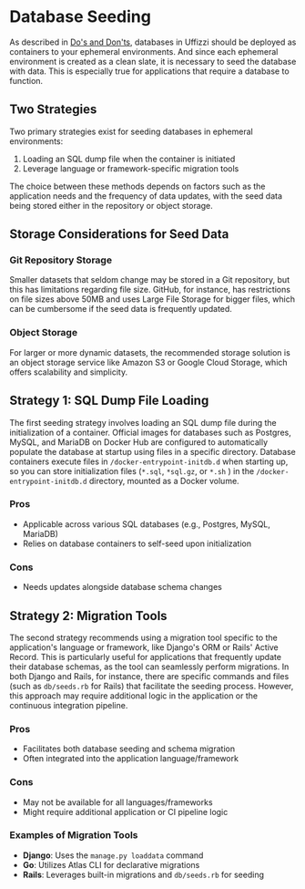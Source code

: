 
# Database Seeding  

As described in [Do's and Don'ts](/handbook/dos-and-donts), databases in Uffizzi should be deployed as containers to your ephemeral environments. And since each ephemeral environment is created as a clean slate, it is necessary to seed the database with data. This is especially true for applications that require a database to function.  

## Two Strategies  

Two primary strategies exist for seeding databases in ephemeral environments: 
1. Loading an SQL dump file when the container is initiated   
2. Leverage language or framework-specific migration tools  

The choice between these methods depends on factors such as the application needs and the frequency of data updates, with the seed data being stored either in the repository or object storage.

## Storage Considerations for Seed Data  

### Git Repository Storage
Smaller datasets that seldom change may be stored in a Git repository, but this has limitations regarding file size. GitHub, for instance, has restrictions on file sizes above 50MB and uses Large File Storage for bigger files, which can be cumbersome if the seed data is frequently updated.

### Object Storage

For larger or more dynamic datasets, the recommended storage solution is an object storage service like Amazon S3 or Google Cloud Storage, which offers scalability and simplicity.  

## Strategy 1: SQL Dump File Loading

The first seeding strategy involves loading an SQL dump file during the initialization of a container. Official images for databases such as Postgres, MySQL, and MariaDB on Docker Hub are configured to automatically populate the database at startup using files in a specific directory. Database containers execute files in `/docker-entrypoint-initdb.d` when starting up, so you can store initialization files (`*.sql`, `*sql.gz`, or `*.sh` ) in the `/docker-entrypoint-initdb.d` directory, mounted as a Docker volume.

### Pros
- Applicable across various SQL databases (e.g., Postgres, MySQL, MariaDB)  
- Relies on database containers to self-seed upon initialization  

### Cons
- Needs updates alongside database schema changes  

## Strategy 2: Migration Tools

The second strategy recommends using a migration tool specific to the application's language or framework, like Django's ORM or Rails' Active Record. This is particularly useful for applications that frequently update their database schemas, as the tool can seamlessly perform migrations. In both Django and Rails, for instance, there are specific commands and files (such as `db/seeds.rb` for Rails) that facilitate the seeding process. However, this approach may require additional logic in the application or the continuous integration pipeline.  

### Pros
- Facilitates both database seeding and schema migration  
- Often integrated into the application language/framework  

### Cons
- May not be available for all languages/frameworks  
- Might require additional application or CI pipeline logic  

### Examples of Migration Tools
- **Django**: Uses the `manage.py loaddata` command  
- **Go**: Utilizes Atlas CLI for declarative migrations  
- **Rails**: Leverages built-in migrations and `db/seeds.rb` for seeding  